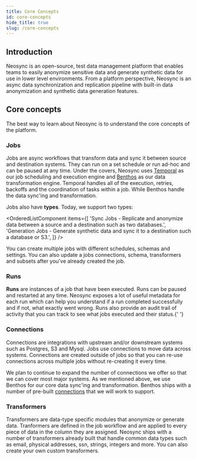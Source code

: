 ```yaml
---
title: Core Concepts
id: core-concepts
hide_title: true
slug: /core-concepts
---
```






<DocPageHeader title="Platform Overview" />

## Introduction

Neosync is an open-source, test data management platform that enables teams to easily anonymize sensitive data and generate synthetic data for use in lower level environments. From a platform perspective, Neosync is an async data synchronization and replication pipeline with built-in data anonymization and synthetic data generation features.

<HeroImage />

## Core concepts

The best way to learn about Neosync is to understand the core concepts of the platform.

### Jobs

<DocsImage href="https://assets.nucleuscloud.com/neosync/docs/jobs-page.png" />

Jobs are async workflows that transform data and sync it between source and destination systems. They can run on a set schedule or run ad-hoc and can be paused at any time. Under the covers, Neosync uses [Temporal](https://github.com/temporalio/temporal) as our job scheduling and execution engine and [Benthos](https://github.com/benthosdev/benthos) as our data transformation engine. Temporal handles all of the execution, retries, backoffs and the coordination of tasks within a job. While Benthos handle the data sync'ing and transformation.

Jobs also have <strong>types</strong>. Today, we support two types:

<OrderedListComponent
  items={[
    'Sync Jobs - Replicate and anonymize data between a source and a destination such as two databases.',
    'Generation Jobs - Generate synthetic data and sync it to a destination such a database or S3.',
  ]}
/>

You can create multiple jobs with different schedules, schemas and settings. You can also update a jobs connections, schema, transformers and subsets after you've already created the job.

### Runs

<DocsImage href="https://assets.nucleuscloud.com/neosync/docs/runs-page.png" />

<strong>Runs</strong> are instances of a job that have been executed. Runs can be
paused and restarted at any time. Neosync exposes a lot of useful metadata for each
run which can help you understand if a run completed successfully and if not, what
exactly went wrong. Runs also provide an audit trail of activity that you can track
to see what jobs executed and their status.{' '}

### Connections

<DocsImage href="https://assets.nucleuscloud.com/neosync/docs/connections-page.png" />

Connections are integrations with upstream and/or downstream systems such as Postgres, S3 and Mysql. Jobs use connections to move data across systems. Connections are created outside of jobs so that you can re-use connections across multiple jobs without re-creating it every time.

We plan to continue to expand the number of connections we offer so that we can cover most major systems. As we mentioned above, we use Benthos for our core data sync'ing and transformation. Benthos ships with a number of pre-built [connections](https://www.benthos.dev/docs/components/inputs/about) that we will work to support.

### Transformers

<DocsImage href="https://assets.nucleuscloud.com/neosync/docs/udt-home.png" />

Transformers are data-type specific modules that anonymize or generate data. Tranformers are defined in the job workflow and are applied to every piece of data in the column they are assigned. Neosync ships with a number of transformers already built that handle common data types such as email, physical addresses, ssn, strings, integers and more. You can also create your own custom transformers.
